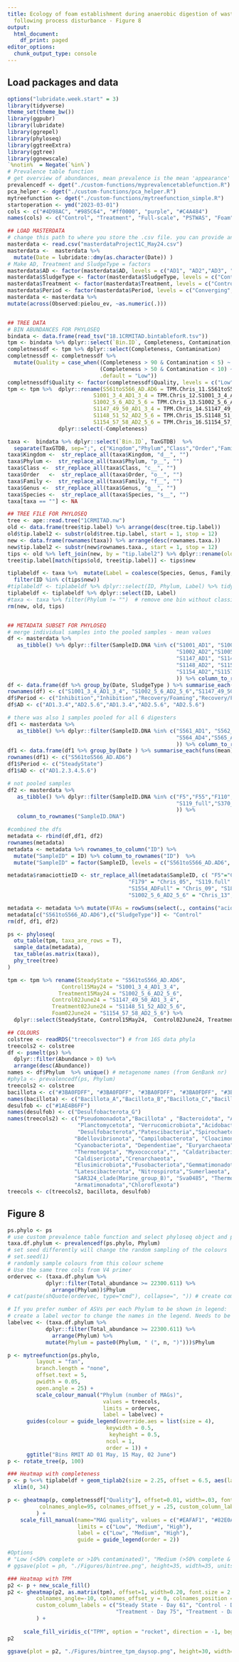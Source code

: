 ```yaml
---
title: Ecology of foam establishment during anaerobic digestion of wastewater sludge
  following process disturbance - Figure 8
output:
  html_document:
    df_print: paged
editor_options:
  chunk_output_type: console
---
```


## Load packages and data

```r
options("lubridate.week.start" = 3)
library(tidyverse)
theme_set(theme_bw())  
library(ggpubr)
library(lubridate)
library(ggrepel)
library(phyloseq)
library(ggtreeExtra)
library(ggtree)
library(ggnewscale)
`%notin%` = Negate(`%in%`)
# Prevalence table function
# get overview of abundances, mean prevalence is the mean 'appearance' of ASVs of the taxon across all samples
prevalencedf <- dget("./custom-functions/myprevalencetablefunction.R")
pca_helper <- dget("./custom-functions/pca_helper.R")
mytreefunction <- dget("./custom-functions/mytreefunction_simple.R")
startoperation <- ymd("2023-03-01")
cols <- c("#4D98AC", "#985C64", "#ff0000", "purple", "#C4A484")
names(cols) <- c("Control", "Treatment", "Full-scale", "PSTWAS", "Foam")

## LOAD MASTERDATA
# change this path to where you store the .csv file. you can provide an absolute path like this. Check the path syntax for Windows as it might be different. 
masterdata <- read.csv("masterdataProject1C_May24.csv")
masterdata <-  masterdata %>%
  mutate(Date = lubridate::dmy(as.character(Date)) )
# Make AD, Treatment and SludgeType = factors
masterdata$AD <- factor(masterdata$AD, levels = c("AD1", "AD2","AD3", "AD4","AD5", "AD6", "Full-scale", "PSTWAS"))
masterdata$SludgeType <- factor(masterdata$SludgeType, levels = c("Control", "Treatment", "Foam", "Full-scale", "PSTWAS"))
masterdata$Treatment <- factor(masterdata$Treatment, levels = c("Control", "Treatment", "Full-scale", "PSTWAS"))
masterdata$Period <- factor(masterdata$Period, levels = c("Converging", "SteadyState", "Glycerol", "Inhibition", "Recovery/Feedingpause", "Recovery/Foaming", "Recovery/Postfoam", "SteadyState/Postfoam"))
masterdata <- masterdata %>% 
mutate(across(Observed:pielou_ev, ~as.numeric(.)))


## TREE DATA
# BIN ABUNDANCES FOR PHYLOSEQ 
bindata <- data.frame(read_tsv("18.1CRMITAD.bintableforR.tsv"))
tpm <- bindata %>% dplyr::select(`Bin.ID`, Completeness, Contamination, starts_with("TPM")) %>% column_to_rownames("Bin.ID")
completnessdf <- tpm %>% dplyr::select(Completeness, Contamination)
completnessdf <- completnessdf %>% 
  mutate(Quality = case_when((Completeness > 90 & Contamination < 5) ~ "High",
                             (Completeness > 50 & Contamination < 10) ~ "Medium",
                             .default = "Low"))
completnessdf$Quality <- factor(completnessdf$Quality, levels = c("Low","Medium","High"))
tpm <- tpm %>%  dplyr::rename(S561toS566_AD.AD6 = TPM.Chris_11.S561toS566_AD.AD6,
                           S1001_3_4_AD1_3_4 = TPM.Chris_12.S1001_3_4_AD1_3_4,
                           S1002_5_6_AD2_5_6 = TPM.Chris_13.S1002_5_6_AD2_5_6,
                           S1147_49_50_AD1_3_4 = TPM.Chris_14.S1147_49_50_AD1_3_4,
                           S1148_51_52_AD2_5_6 = TPM.Chris_15.S1148_51_52_AD2_5_6,
                           S1154_57_58_AD2_5_6 = TPM.Chris_16.S1154_57_58_AD2_5_6) %>% 
                dplyr::select(-Completeness)

taxa <-  bindata %>% dplyr::select(`Bin.ID`, TaxGTDB)  %>% 
  separate(TaxGTDB, sep=";", c("Kingdom","Phylum","Class","Order","Family","Genus","Species")) %>% column_to_rownames("Bin.ID")
taxa$Kingdom <-  str_replace_all(taxa$Kingdom, "d__", "")
taxa$Phylum <-  str_replace_all(taxa$Phylum, "p__", "") 
taxa$Class <-  str_replace_all(taxa$Class, "c__", "") 
taxa$Order   <-  str_replace_all(taxa$Order, "o__", "") 
taxa$Family <-  str_replace_all(taxa$Family, "f__", "") 
taxa$Genus <-  str_replace_all(taxa$Genus, "g__", "") 
taxa$Species <-  str_replace_all(taxa$Species, "s__", "") 
taxa[taxa == ""] <- NA

## TREE FILE FOR PHYLOSEQ
tree <- ape::read.tree("1CRMITAD.nw")
old <- data.frame(tree$tip.label) %>% arrange(desc(tree.tip.label))
old$tip.label2 <- substr(old$tree.tip.label, start = 1, stop = 12)
new <- data.frame(rownames(taxa)) %>% arrange(desc(rownames.taxa.))
new$tip.label2 <- substr(new$rownames.taxa., start = 1, stop = 12)
tips <- old %>% left_join(new, by = "tip.label2") %>% dplyr::rename(old = "tree.tip.label", new = "rownames.taxa.")
tree$tip.label[match(tips$old, tree$tip.label)] <- tips$new

tiplabeldf <- taxa %>%  mutate(Label = coalesce(Species, Genus, Family, Order, Class, Phylum, Kingdom)) %>% rownames_to_column("ID") %>% 
  filter(ID %in% c(tips$new)) 
#tiplabeldf <- tiplabeldf %>% dplyr::select(ID, Phylum, Label) %>% tidyr::unite(col = "Label", sep=";", Phylum:Label)
tiplabeldf <- tiplabeldf %>% dplyr::select(ID, Label) 
#taxa <- taxa %>% filter(Phylum != "")  # remove one bin without classification (Bacteria)
rm(new, old, tips)


## METADATA SUBSET FOR PHYLOSEQ
# merge individual samples into the pooled samples - mean values
df <- masterdata %>% 
   as_tibble() %>% dplyr::filter(SampleID.DNA %in% c("S1001_AD1", "S1003_AD3", "S1004_AD4",
                                                     "S1002_AD2","S1005_AD5","S1006_AD6",
                                                     "S1147_AD1", "S1149_AD3", "S1150_AD4",
                                                     "S1148_AD2", "S1151_AD5", "S1152_AD6",
                                                     "S1154_AD2","S1157_AD5","S1158_AD6"
                                                     )) %>% column_to_rownames("SampleID.DNA") 
df <- data.frame(df %>% group_by(Date, SludgeType ) %>% summarise_each(funs(mean)))
rownames(df) <- c("S1001_3_4_AD1_3_4", "S1002_5_6_AD2_5_6","S1147_49_50_AD1_3_4", "S1148_51_52_AD2_5_6", "S1154_57_58_AD2_5_6")
df$Period <- c("Inhibition","Inhibition","Recovery/Foaming","Recovery/Foaming", "Recovery/Foaming")
df$AD <- c("AD1.3.4","AD2.5.6","AD1.3.4","AD2.5.6", "AD2.5.6")

# there was also 1 samples pooled for all 6 digesters 
df1 <- masterdata %>% 
   as_tibble() %>% dplyr::filter(SampleID.DNA %in% c("S561_AD1", "S562_AD2", "S563_AD3",
                                                     "S564_AD4","S565_AD5","S566_AD6"
                                                     )) %>% column_to_rownames("SampleID.DNA") 
df1 <- data.frame(df1 %>% group_by(Date ) %>% summarise_each(funs(mean)))
rownames(df1) <- c("S561toS566_AD.AD6")
df1$Period <- c("SteadyState")
df1$AD <- c("AD1.2.3.4.5.6")

# not pooled samples 
df2 <- masterdata %>% 
   as_tibble() %>% dplyr::filter(SampleID.DNA %in% c("F5","F55","F110","F124","F179", 
                                                     "S119_full","S370_full", "S1273_ADFull", "S1554_ADFull", "S1813_ADFull"
                                                     )) %>% 
   column_to_rownames("SampleID.DNA")

#combined the dfs
metadata <- rbind(df,df1, df2)
rownames(metadata)
metadata <- metadata %>% rownames_to_column("ID") %>% 
  mutate("SampleID" = ID) %>% column_to_rownames("ID")  %>% 
  mutate("SampleID" = factor(SampleID, levels = c("S561toS566_AD.AD6", "S1001_3_4_AD1_3_4", "S1002_5_6_AD2_5_6", "S1147_49_50_AD1_3_4", "S1148_51_52_AD2_5_6", "S1154_57_58_AD2_5_6",   "F5",    "F55", "F110","F124", "F179", "S119_full", "S370_full","S1273_ADFull", "S1554_ADFull","S1813_ADFull")))

metadata$ramaciottieID <- str_replace_all(metadata$SampleID, c( "F5"="Chris_01", "F55"="Chris_02", "F110"="Chris_03","F124" = "Chris_04",
                                      "F179" = "Chris_05", "S119.full" = "Chris_06", "S370.full" = "Chris_07", "S1273_ADFull" = "Chris_08",
                                      "S1554_ADFull" = "Chris_09", "S1813_ADFull" = "Chris_10", "S561toS566_AD.AD6" = "Chris_11", "S1001_3_4_AD1_3_4" = "Chris_12",
                                      "S1002_5_6_AD2_5_6" = "Chris_13", "S1147_49_50_AD1_3_4" = "Chris_14", "S1148_51_52_AD2_5_6" = "Chris_15", "S1154_57_58_AD2_5_6" = "Chris_16"))

metadata <- metadata %>% mutate(VFAs = rowSums(select(., contains("acid"))) )
metadata[c("S561toS566_AD.AD6"),c("SludgeType")] <- "Control"
rm(df, df1, df2)

ps <- phyloseq(
  otu_table(tpm, taxa_are_rows = T), 
  sample_data(metadata),
  tax_table(as.matrix(taxa)),
  phy_tree(tree)
)

tpm <- tpm %>% rename(SteadyState = "S561toS566_AD.AD6",
                 Control15May24 = "S1001_3_4_AD1_3_4",
                Treatment15May24 = "S1002_5_6_AD2_5_6",
              Control02June24 = "S1147_49_50_AD1_3_4",
              Treatment02June24 = "S1148_51_52_AD2_5_6",
              Foam02June24 = "S1154_57_58_AD2_5_6") %>% 
  dplyr::select(SteadyState, Control15May24,  Control02June24, Treatment15May24, Treatment02June24, Foam02June24)

## COLOURS
colstree <- readRDS("treecolsvector") # from 16S data phyla
treecols2 <- colstree
df <- psmelt(ps) %>% 
  dplyr::filter(Abundance > 0) %>% 
  arrange(desc(Abundance))
names <- df$Phylum  %>% unique() # metagenome names (from GenBank nr)
#phyla <- prevalencedf(ps, Phylum)
treecols2 <- colstree
bacillota <- c("#3BA0FDFF", "#3BA0FDFF", "#3BA0FDFF", "#3BA0FDFF", "#3BA0FDFF","#3BA0FDFF", "#3BA0FDFF")
names(bacillota) <- c("Bacillota_A","Bacillota_B","Bacillota_C","Bacillota_D", "Bacillota_E", "Bacillota_G","Bacillota_I")
desulfob <- c("#1AE4B6FF") 
names(desulfob) <- c("Desulfobacterota_G") 
names(treecols2) <- c("Pseudomonadota","Bacillota" , "Bacteroidota", "Actinomycetota", "",
                      "Planctomycetota", "Verrucomicrobiota","Acidobacteriota", 
                      "Desulfobacterota","Patescibacteria","Spirochaetota", "Synergistota", "Halobacteriota",
                     "Bdellovibrionota", "Campilobacterota", "Cloacimonadota",
                     "Cyanobacteriota", "Dependentiae", "Euryarchaeota", "Fibrobacterota",
                     "Thermotogota", "Myxococcota","", "Caldatribacteriota", 
                     "Caldisericota","Crenarchaeota",
                     "Elusimicrobiota","Fusobacteriota","Gemmatimonadota", "Hydrogenedentota", 
                     "Latescibacterota", "Nitrospirota","Sumerlaeota", "CK-2C2-2", "Coprothermobacterota", "Dictyoglomota", 
                     "SAR324_clade(Marine_group_B)", "Sva0485", "Thermoplasmatota", "", "", "Methanobacteriota", "WS4", "Atribacterota",
                     "Armatimonadota","Chloroflexota")
treecols <- c(treecols2, bacillota, desulfob)
```


## Figure 8

```r
ps.phylo <- ps
# use custom prevalence table function and select phyloseq object and phylum-level
taxa.df.phylum <- prevalencedf(ps.phylo, Phylum)
# set seed differently will change the random sampling of the colours
# set.seed(1)
# randomly sample colours from this colour scheme
# Use the same tree cols from V4 primer 
ordervec <- (taxa.df.phylum %>% 
            dplyr::filter(Total_abundance >= 22300.611) %>% 
              arrange(Phylum))$Phylum
# cat(paste(shQuote(ordervec, type="cmd"), collapse=", ")) # create comma separated vector

# If you prefer number of ASVs per each Phylum to be shown in legend:
# create a label vector to change the names in the legend. Needs to be in correct order. 
labelvec <- (taxa.df.phylum %>% 
            dplyr::filter(Total_abundance >= 22300.611) %>% 
              arrange(Phylum) %>% 
            mutate(Phylum = paste0(Phylum, " (", n, ")")))$Phylum

p <- mytreefunction(ps.phylo, 
         layout = "fan",
         branch.length = "none",
         offset.text = 5,
         pwidth = 0.05,
         open.angle = 25) + 
         scale_colour_manual("Phylum (number of MAGs)",
                              values = treecols, 
                              limits = ordervec,
                              label = labelvec) +
      guides(colour = guide_legend(override.aes = list(size = 4), 
                               keywidth = 0.5, 
                                keyheight = 0.5,
                               ncol = 1,
                               order = 1)) +
      ggtitle("Bins RMIT AD 01 May, 15 May, 02 June") 
p <- rotate_tree(p, 100)

### Heatmap with completeness 
p <- p %<+% tiplabeldf + geom_tiplab2(size = 2.25, offset = 6.5, aes(label = Label)) +
  xlim(0, 34)

p <- gheatmap(p, completnessdf["Quality"], offset=0.01, width=.03, font.size = 2.5, colnames = TRUE, 
          colnames_angle=95, colnames_offset_y = .25, custom_column_labels = ""
         ) +
    scale_fill_manual(name="MAG quality", values = c("#EAFAF1", "#82E0AA", "#1D8348"),
                      limits = c("Low", "Medium", "High"),
                      label = c("Low", "Medium", "High"),
                      guide = guide_legend(order = 2)) 

#Options
# "Low (<50% complete or >10% contaminated)", "Medium (>50% complete & <10% contaminated)", "High (>90% complete & <5% contaminated)"
# ggsave(plot = ph, "./Figures/bintree.png", height=35, width=35, units='cm', dpi=600, limitsize = FALSE)

### Heatmap with TPM
p2 <- p + new_scale_fill()
p2 <- gheatmap(p2, as.matrix(tpm), offset=1, width=0.20, font.size = 2.5, hjust = 1,
         colnames_angle=-10, colnames_offset_y = 0, colnames_position = "top", 
         custom_column_labels = c("Steady State - Day 61", "Control - Day 75", "Control - Day 93", 
                                  "Treatment - Day 75", "Treatment - Day 93", "Foam - Day 93")
         ) +
  
     scale_fill_viridis_c("TPM", option = "rocket", direction = -1, begin = 0, end = 1)  
p2

ggsave(plot = p2, "./Figures/bintree_tpm_daysop.png", height=30, width=35, units='cm', dpi=300, limitsize = FALSE)


```
